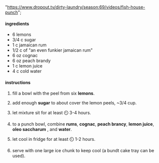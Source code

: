   "https://www.dropout.tv/dirty-laundry/season:69/videos/fish-house-punch";

#### ingredients

- 6 lemons
- 3/4 c sugar
- 1 c jamaican rum
- 1/2 c of "an even funkier jamaican rum"
- 6 oz cognac
- 6 oz peach brandy
- 1 c lemon juice
- 4 c cold water

#### instructions

1. fill a bowl with the peel from six **lemons**.

1. add enough **sugar** to about cover the lemon peels, ~3/4 cup.

1. let mixture sit for at least ⏲️ 3-4 hours.

1. to a punch bowl, combine **rums**, **cognac**, **peach brancy**, **lemon juice**, **oleo saccharum** , and **water**.

1. let cool in fridge for at least ⏲️ 1-2 hours.

1. serve with one large ice chunk to keep cool (a bundt cake tray can be used).
